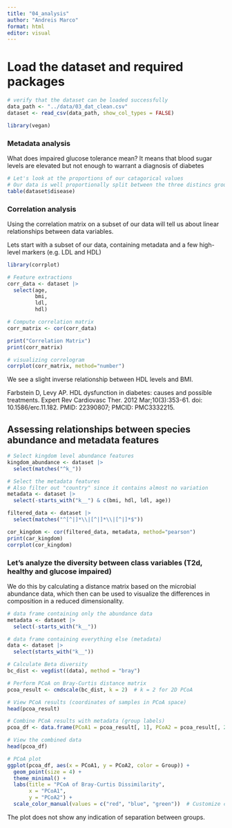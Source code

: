```yaml
---
title: "04_analysis"
author: "Andreis Marco"
format: html
editor: visual
---
```


# Load the dataset and required packages

```r
# verify that the dataset can be loaded successfully
data_path <- "../data/03_dat_clean.csv"
dataset <- read_csv(data_path, show_col_types = FALSE)
```

```r
library(vegan)

```

### Metadata analysis

What does impaired glucose tolerance mean? It means that blood sugar levels are elevated but not enough to warrant a diagnosis of diabetes

```r
# Let's look at the proportions of our catagorical values
# Our data is well proportionally split between the three distincs groups of "disease"
table(dataset$disease)
```

### Correlation analysis

Using the correlation matrix on a subset of our data will tell us about linear relationships between data variables.

Lets start with a subset of our data, containing metadata and a few high-level markers (e.g. LDL and HDL)

```r
library(corrplot)

# Feature extractions
corr_data <- dataset |> 
  select(age,
         bmi,
         ldl,
         hdl)

# Compute correlation matrix 
corr_matrix <- cor(corr_data)

print("Correlation Matrix")
print(corr_matrix)

# visualizing correlogram
corrplot(corr_matrix, method="number")


```

We see a slight inverse relationship between HDL levels and BMI.

Farbstein D, Levy AP. HDL dysfunction in diabetes: causes and possible treatments. Expert Rev Cardiovasc Ther. 2012 Mar;10(3):353-61. doi: 10.1586/erc.11.182. PMID: 22390807; PMCID: PMC3332215.

## Assessing relationships between species abundance and metadata features

```r
# Select kingdom level abundance features 
kingdom_abundance <- dataset |>
  select(matches("^k_"))

# Select the metadata features
# Also filter out "country" since it contains almost no variation 
metadata <- dataset |> 
  select(-starts_with("k__") & c(bmi, hdl, ldl, age))

filtered_data <- dataset |>
  select(matches("^[^|]*\\|[^|]*\\|[^|]*$"))


```

```r
cor_kingdom <- cor(filtered_data, metadata, method="pearson")
print(car_kingdom)
corrplot(cor_kingdom)
```

### Let's analyze the diversity between class variables (T2d, healthy and glucose impaired) 

We do this by calculating a distance matrix based on the microbial abundance data, which then can be used to visualize the differences in composition in a reduced dimensionality.

```r
# data frame containing only the abundance data
metadata <- dataset |> 
  select(-starts_with("k__"))

# data frame containing everything else (metadata)
data <- dataset |>
  select(starts_with("k__"))

# Calculate Beta diversity 
bc_dist <- vegdist((data), method = "bray")

# Perform PCoA on Bray-Curtis distance matrix
pcoa_result <- cmdscale(bc_dist, k = 2)  # k = 2 for 2D PCoA

# View PCoA results (coordinates of samples in PCoA space)
head(pcoa_result)

# Combine PCoA results with metadata (group labels)
pcoa_df <- data.frame(PCoA1 = pcoa_result[, 1], PCoA2 = pcoa_result[, 2], Group = metadata$disease)

# View the combined data
head(pcoa_df)


```

```r
# PCoA plot
ggplot(pcoa_df, aes(x = PCoA1, y = PCoA2, color = Group)) +
  geom_point(size = 4) +
  theme_minimal() +
  labs(title = "PCoA of Bray-Curtis Dissimilarity",
       x = "PCoA1", 
       y = "PCoA2") +
  scale_color_manual(values = c("red", "blue", "green"))  # Customize colors as needed


```

The plot does not show any indication of separation between groups.
